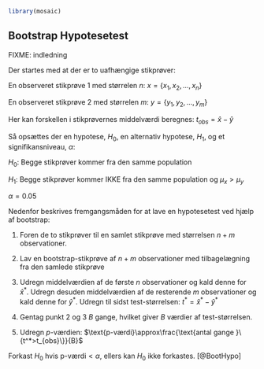 ```r
library(mosaic)
```
## Bootstrap Hypotesetest

FIXME: indledning

Der startes med at der er to uafhængige stikprøver: 

En observeret stikprøve 1 med størrelen _n_: $x=\{x_{1},x_{2},...,x_{n}\}$


En observeret stikprøve 2 med størrelen _m_: $y=\{y_{1},y_{2},...,y_{m}\}$ 


Her kan forskellen i stikprøvernes middelværdi beregnes: $t_{obs}=\hat{x}-\hat{y}$

Så opsættes der en hypotese, $H_0$, en alternativ hypotese, $H_1$, og et signifikansniveau, $\alpha$:

$H_0:$ Begge stikprøver kommer fra den samme population


$H_1:$ Begge stikprøver kommer IKKE fra den samme population og $\mu_x>\mu_y$


$\alpha=0.05$


Nedenfor beskrives fremgangsmåden for at lave en hypotesetest ved hjælp af bootstrap:

1. Foren de to stikprøver til en samlet stikprøve med størrelsen $n+m$ observationer.


2. Lav en bootstrap-stikprøve af $n+m$ observationer med tilbagelægning fra den samlede stikprøve


3. Udregn middelværdien af de første $n$ observationer og kald denne for $\hat{x}^*$. Udregn desuden middelværdien af de resterende $m$ observationer og kald denne for $\hat{y}^*$. Udregn til sidst test-størrelsen: $t^*=\hat{x}^*-\hat{y}^*$


4. Gentag punkt 2 og 3 $B$ gange, hvilket giver $B$ værdier af test-størrelsen.


5. Udregn _p_-værdien: $\text{p-værdi}\approx\frac{\text{antal gange }\{t^*>t_{obs}\}}{B}$


Forkast $H_0$ hvis $\text{p-værdi}<\alpha$, ellers kan $H_0$ ikke forkastes.
[@BootHypo] 

